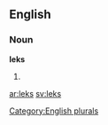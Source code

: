 
==English==

===Noun===
'''leks'''

# {{plural of|[[lek]]}}

[[Category:English plurals]]

[[ar:leks]]
[[sv:leks]]